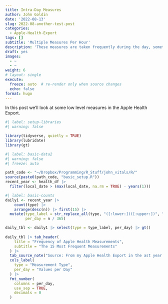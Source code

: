 ```yaml
---
title: Intra-Day Measures
author: John Goldin
date: '2022-08-13'
slug: 2022-08-another-test-post
categories:
  - Apple-Health-Export
tags: []
subtitle: 'Multiple Measures Per Hour'
description: 'These measures are taken frequently during the day, sometimes multiple times a minute during workoiuts.'
draft: yes
images:
  - ~
  - ~
weight: 6
# layout: single
execute:
  freeze: auto  # re-render only when source changes
  echo: false
format: hugo
---
```


In this post we'll look at some low level measures in the Apple Health Export.

```r
#| label: setup-libraries
#| warning: false

library(tidyverse, quietly = TRUE)
library(lubridate)
library(gt)
```
```r
#| label: basic-data2
#| warning: false
#| freeze: auto

path_code <- "~/Dropbox/Programming/R_Stuff/john_vitals/R/"
source(paste0(path_code, "basic_setup.R"))
recent_year <- health_df |> 
  filter(local_date > (max(local_date, na.rm = TRUE) - years(1))) 

```
```r
#| label: basic-counts
daily1 <- recent_year |> 
    count(type) |> 
    arrange(desc(n)) |> first(15) |> 
  mutate(type_label = str_replace_all(type, "([:lower:])([:upper:])", "\\1 \\2"),
         per_day = n / 365)

daily_tbl <- daily1 |> select(type = type_label, per_day) |> gt() 
  
daily_tbl |> tab_header(
    title = "Frequency of Apple Health Measurements",
    subtitle = "The 15 Most Frequent Measurements"
  ) |> 
  tab_source_note("Source: From my Apple Health Export in the ast year.") |> 
  cols_label(
    type = "Measurement Type",
    per_day = "Values per Day"
  ) |> 
  fmt_number(
    columns = per_day,
    use_sep = TRUE,
    decimals = 0
  )

```


